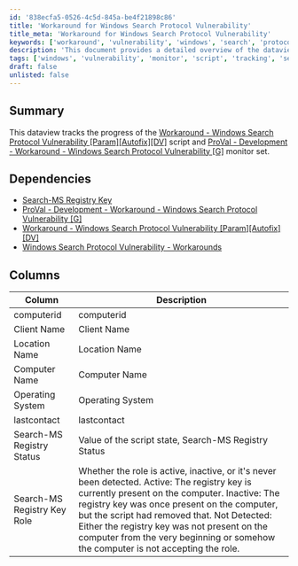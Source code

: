 ```yaml
---
id: '838ecfa5-0526-4c5d-845a-be4f21898c86'
title: 'Workaround for Windows Search Protocol Vulnerability'
title_meta: 'Workaround for Windows Search Protocol Vulnerability'
keywords: ['workaround', 'vulnerability', 'windows', 'search', 'protocol', 'monitor', 'script', 'tracking']
description: 'This document provides a detailed overview of the dataview that tracks the progress of the Workaround for the Windows Search Protocol Vulnerability script and monitor set. It outlines the necessary dependencies and describes the various columns used in the tracking process.'
tags: ['windows', 'vulnerability', 'monitor', 'script', 'tracking', 'setup']
draft: false
unlisted: false
---
```

## Summary

This dataview tracks the progress of the [Workaround - Windows Search Protocol Vulnerability [Param][Autofix][DV]](https://proval.itglue.com/DOC-5078775-10072208) script and [ProVal - Development - Workaround - Windows Search Protocol Vulnerability [G]](https://proval.itglue.com/DOC-5078775-10080562) monitor set.

## Dependencies

- [Search-MS Registry Key](https://proval.itglue.com/DOC-5078775-10080552)
- [ProVal - Development - Workaround - Windows Search Protocol Vulnerability [G]](https://proval.itglue.com/DOC-5078775-10080562)
- [Workaround - Windows Search Protocol Vulnerability [Param][Autofix][DV]](https://proval.itglue.com/DOC-5078775-10080536)
- [Windows Search Protocol Vulnerability - Workarounds](https://proval.itglue.com/DOC-5078775-10080462)

## Columns

| Column                        | Description                                                                                           |
|-------------------------------|-------------------------------------------------------------------------------------------------------|
| computerid                    | computerid                                                                                           |
| Client Name                   | Client Name                                                                                          |
| Location Name                 | Location Name                                                                                        |
| Computer Name                 | Computer Name                                                                                        |
| Operating System              | Operating System                                                                                     |
| lastcontact                   | lastcontact                                                                                          |
| Search-MS Registry Status      | Value of the script state, Search-MS Registry Status                                                |
| Search-MS Registry Key Role    | Whether the role is active, inactive, or it's never been detected.  Active: The registry key is currently present on the computer.  Inactive: The registry key was once present on the computer, but the script had removed that.  Not Detected: Either the registry key was not present on the computer from the very beginning or somehow the computer is not accepting the role. |













